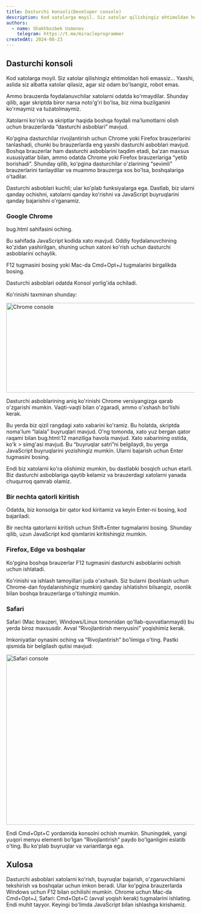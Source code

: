 ```yaml
---
title: Dasturchi konsoli(Developer console)
description: Kod xatolarga moyil. Siz xatolar qilishingiz ehtimoldan holi emassiz... Yaxshi, aslida siz albatta xatolar qilasiz, agar siz odam bo'lsangiz, robot emas.
authors:
  - name: Shakhbozbek Usmonov
    telegram: https://t.me/miracleprogrammer
createdAt: 2024-08-23
---
```



## Dasturchi konsoli

Kod xatolarga moyil. Siz xatolar qilishingiz ehtimoldan holi emassiz... Yaxshi, aslida siz albatta xatolar qilasiz, agar siz odam bo'lsangiz, robot emas.

Ammo brauzerda foydalanuvchilar xatolarni odatda ko'rmaydilar. Shunday qilib, agar skriptda biror narsa noto'g'ri bo'lsa, biz nima buzilganini ko'rmaymiz va tuzatolmaymiz.

Xatolarni ko'rish va skriptlar haqida boshqa foydali ma'lumotlarni olish uchun brauzerlarda “dasturchi asboblari” mavjud.

Ko'pgina dasturchilar rivojlantirish uchun Chrome yoki Firefox brauzerlarini tanlashadi, chunki bu brauzerlarda eng yaxshi dasturchi asboblari mavjud. Boshqa brauzerlar ham dasturchi asboblarini taqdim etadi, ba'zan maxsus xususiyatlar bilan, ammo odatda Chrome yoki Firefox brauzerlariga “yetib borishadi”. Shunday qilib, ko'pgina dasturchilar o'zlarining “sevimli” brauzerlarini tanlaydilar va muammo brauzerga xos bo'lsa, boshqalariga o'tadilar.

Dasturchi asboblari kuchli; ular ko'plab funksiyalarga ega. Dastlab, biz ularni qanday ochishni, xatolarni qanday ko'rishni va JavaScript buyruqlarini qanday bajarishni o'rganamiz.

### Google Chrome

bug.html sahifasini oching.

Bu sahifada JavaScript kodida xato mavjud. Oddiy foydalanuvchining ko'zidan yashirilgan, shuning uchun xatoni ko'rish uchun dasturchi asboblarini ochaylik.

<Callout>F12 tugmasini bosing yoki Mac-da Cmd+Opt+J tugmalarini birgalikda bosing.</Callout>

Dasturchi asboblari odatda Konsol yorlig'ida ochiladi.

Ko'rinishi taxminan shunday:

<Image src="/images/js/chrome.png" width="707" height="240" alt="Chrome console" />

Dasturchi asboblarining aniq ko'rinishi Chrome versiyangizga qarab o'zgarishi mumkin. Vaqti-vaqti bilan o'zgaradi, ammo o'xshash bo'lishi kerak.

Bu yerda biz qizil rangdagi xato xabarini ko'ramiz. Bu holatda, skriptda noma'lum “lalala” buyruqlari mavjud.
O'ng tomonda, xato yuz bergan qator raqami bilan bug.html:12 manziliga havola mavjud.
Xato xabarining ostida, ko'k > simg'asi mavjud. Bu “buyruqlar satri”ni belgilaydi, bu yerga JavaScript buyruqlarini yozishingiz mumkin. Ularni bajarish uchun Enter tugmasini bosing.

Endi biz xatolarni ko'ra olishimiz mumkin, bu dastlabki bosqich uchun etarli. Biz dasturchi asboblariga qaytib kelamiz va brauzerdagi xatolarni yanada chuqurroq qamrab olamiz.

### Bir nechta qatorli kiritish

Odatda, biz konsolga bir qator kod kiritamiz va keyin Enter-ni bosing, kod bajariladi.

Bir nechta qatorlarni kiritish uchun Shift+Enter tugmalarini bosing. Shunday qilib, uzun JavaScript kod qismlarini kiritishingiz mumkin.

### Firefox, Edge va boshqalar

<Callout>Ko'pgina boshqa brauzerlar F12 tugmasini dasturchi asboblarini ochish uchun ishlatadi.</Callout>

Ko'rinishi va ishlash tamoyillari juda o'xshash. Siz bularni (boshlash uchun Chrome-dan foydalanishingiz mumkin) qanday ishlatishni bilsangiz, osonlik bilan boshqa brauzerlarga o'tishingiz mumkin.

### Safari

Safari (Mac brauzeri, Windows/Linux tomonidan qo'llab-quvvatlanmaydi) bu yerda biroz maxsusdir. Avval “Rivojlantirish menyusini” yoqishimiz kerak.

Imkoniyatlar oynasini oching va “Rivojlantirish” bo'limiga o'ting. Pastki qismida bir belgilash qutisi mavjud:

<Image src="/images/js/safari.png" width="774" height="456" alt="Safari console" />

Endi Cmd+Opt+C yordamida konsolni ochish mumkin. Shuningdek, yangi yuqori menyu elementi bo'lgan “Rivojlantirish” paydo bo'lganligini eslatib o'ting. Bu ko'plab buyruqlar va variantlarga ega.


## Xulosa

Dasturchi asboblari xatolarni ko'rish, buyruqlar bajarish, o'zgaruvchilarni tekshirish va boshqalar uchun imkon beradi.
Ular ko'pgina brauzerlarda Windows uchun F12 bilan ochilishi mumkin. Chrome uchun Mac-da Cmd+Opt+J, Safari: Cmd+Opt+C (avval yoqish kerak) tugmalarini ishlating.
Endi muhit tayyor. Keyingi bo'limda JavaScript bilan ishlashga kirishamiz.
